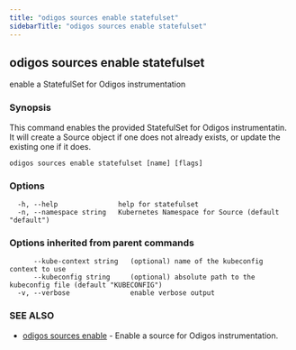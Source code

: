 ```yaml
---
title: "odigos sources enable statefulset"
sidebarTitle: "odigos sources enable statefulset"
---
```

## odigos sources enable statefulset

enable a StatefulSet for Odigos instrumentation

### Synopsis

This command enables the provided StatefulSet for Odigos instrumentatin. It will create a Source object if one does not already exists, or update the existing one if it does.

```
odigos sources enable statefulset [name] [flags]
```

### Options

```
  -h, --help               help for statefulset
  -n, --namespace string   Kubernetes Namespace for Source (default "default")
```

### Options inherited from parent commands

```
      --kube-context string   (optional) name of the kubeconfig context to use
      --kubeconfig string     (optional) absolute path to the kubeconfig file (default "KUBECONFIG")
  -v, --verbose               enable verbose output
```

### SEE ALSO

* [odigos sources enable](/cli/odigos_sources_enable)	 - Enable a source for Odigos instrumentation.